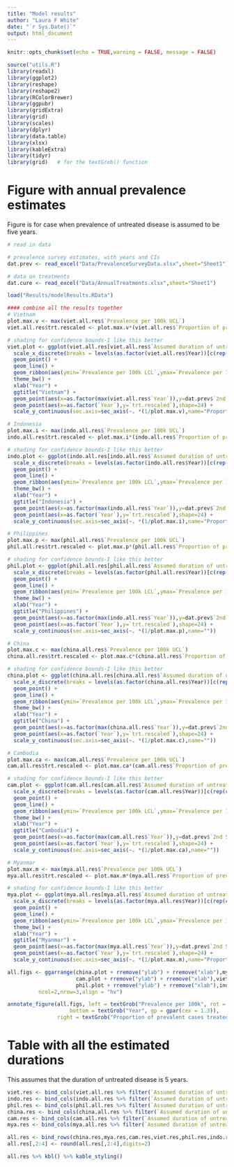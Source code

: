 ```yaml
---
title: "Model results"
author: "Laura F White"
date: "`r Sys.Date()`"
output: html_document
---
```



```r
knitr::opts_chunk$set(echo = TRUE,warning = FALSE, message = FALSE)
```

```r
source("utils.R")
library(readxl)
library(ggplot2)
library(reshape)
library(reshape2)
library(RColorBrewer)
library(ggpubr)
library(gridExtra)
library(grid)
library(scales)
library(dplyr)
library(data.table)
library(xlsx)
library(kableExtra)
library(tidyr)
library(grid)   # for the textGrob() function
```

# Figure with annual prevalence estimates

Figure is for case when prevalence of untreated disease is assumed to be five years.

```r
# read in data

# prevalence survey estimates, with years and CIs
dat.prev <- read_excel("Data/PrevalenceSurveyData.xlsx",sheet="Sheet1")

# data on treatments 
dat.cure <- read_excel("Data/AnnualTreatments.xlsx",sheet="Sheet1")

load("Results/modelResults.RData")

#### combine all the results together
# Vietnam
plot.max.v <- max(viet.all.res$`Prevalence per 100k UCL`)
viet.all.res$trt.rescaled <- plot.max.v*(viet.all.res$`Proportion of prevalence cases treated`)

# shading for confidence bounds-I like this better
viet.plot <- ggplot(viet.all.res[viet.all.res$`Assumed duration of untreated disease`==5,],aes(as.factor(`Year`),`Prevalence per 100k`,group=1)) +
  scale_x_discrete(breaks = levels(as.factor(viet.all.res$Year))[c(rep(c(T,F,F),3),T,F)]) + 
  geom_point() + 
  geom_line() +
  geom_ribbon(aes(ymin=`Prevalence per 100k LCL`,ymax=`Prevalence per 100k UCL`),alpha=0.3,fill="blue") +
  theme_bw() +
  xlab("Year") +
  ggtitle("Vietnam") +
  geom_point(aes(x=as.factor(max(viet.all.res$`Year`)),y=dat.prev$`2nd Survey Prevalence`[dat.prev$Country=="Vietnam"]),color="black",shape=3) +
  geom_point(aes(x=as.factor(`Year`),y=`trt.rescaled`),shape=24) +
  scale_y_continuous(sec.axis=sec_axis(~. *(1/plot.max.v),name="Proportion of \nprevalent cases treatedd"))

# Indonesia
plot.max.i <- max(indo.all.res$`Prevalence per 100k UCL`)
indo.all.res$trt.rescaled <- plot.max.i*(indo.all.res$`Proportion of prevalence cases treated`)

# shading for confidence bounds-I like this better
indo.plot <- ggplot(indo.all.res[indo.all.res$`Assumed duration of untreated disease`==5,],aes(as.factor(`Year`),`Prevalence per 100k`,group=1)) +
  scale_x_discrete(breaks = levels(as.factor(indo.all.res$Year))[c(rep(c(T,F,F),3),T,F)]) + 
  geom_point() + 
  geom_line() +
  geom_ribbon(aes(ymin=`Prevalence per 100k LCL`,ymax=`Prevalence per 100k UCL`),alpha=0.3,fill="blue") +
  theme_bw() +
  xlab("Year") +
  ggtitle("Indonesia") +
  geom_point(aes(x=as.factor(max(indo.all.res$`Year`)),y=dat.prev$`2nd Survey Prevalence`[dat.prev$Country=="Indonesia"]),color="black",shape=3) +
  geom_point(aes(x=as.factor(`Year`),y=`trt.rescaled`),shape=24) +
  scale_y_continuous(sec.axis=sec_axis(~. *(1/plot.max.i),name="Proportion of \nprevalent cases treated"))

# Philippines
plot.max.p <- max(phil.all.res$`Prevalence per 100k UCL`)
phil.all.res$trt.rescaled <- plot.max.p*(phil.all.res$`Proportion of prevalence cases treated`)

# shading for confidence bounds-I like this better
phil.plot <- ggplot(phil.all.res[phil.all.res$`Assumed duration of untreated disease`==5,],aes(as.factor(`Year`),`Prevalence per 100k`,group=1)) +
  scale_x_discrete(breaks = levels(as.factor(phil.all.res$Year))[c(rep(c(T,F,F),3),T)])+ 
  geom_point() + 
  geom_line() +
  geom_ribbon(aes(ymin=`Prevalence per 100k LCL`,ymax=`Prevalence per 100k UCL`),alpha=0.3,fill="blue") +
  theme_bw() +
  xlab("Year") +
  ggtitle("Philippines") +
  geom_point(aes(x=as.factor(max(indo.all.res$`Year`)),y=dat.prev$`2nd Survey Prevalence`[dat.prev$Country=="Philippines"]),color="black",shape=3) +
  geom_point(aes(x=as.factor(`Year`),y=`trt.rescaled`),shape=24) +
  scale_y_continuous(sec.axis=sec_axis(~. *(1/plot.max.p),name=""))

# China
plot.max.c <- max(china.all.res$`Prevalence per 100k UCL`)
china.all.res$trt.rescaled <- plot.max.c*(china.all.res$`Proportion of prevalence cases treated`)

# shading for confidence bounds-I like this better
china.plot <- ggplot(china.all.res[china.all.res$`Assumed duration of untreated disease`==5,],aes(as.factor(`Year`),`Prevalence per 100k`,group=1)) +
  scale_x_discrete(breaks = levels(as.factor(china.all.res$Year))[c(rep(c(T,F,F),3),T,F)])+ 
  geom_point() + 
  geom_line() +
  geom_ribbon(aes(ymin=`Prevalence per 100k LCL`,ymax=`Prevalence per 100k UCL`),alpha=0.3,fill="blue") +
  theme_bw() +
  xlab("Year") +
  ggtitle("China") +
  geom_point(aes(x=as.factor(max(china.all.res$`Year`)),y=dat.prev$`2nd Survey Prevalence`[dat.prev$Country=="China"]),color="black",shape=3) +
  geom_point(aes(x=as.factor(`Year`),y=`trt.rescaled`),shape=24) +
  scale_y_continuous(sec.axis=sec_axis(~. *(1/plot.max.c),name=""))

# Cambodia
plot.max.ca <- max(cam.all.res$`Prevalence per 100k UCL`)
cam.all.res$trt.rescaled <- plot.max.ca*(cam.all.res$`Proportion of prevalence cases treated`)

# shading for confidence bounds-I like this better
cam.plot <- ggplot(cam.all.res[cam.all.res$`Assumed duration of untreated disease`==5,],aes(as.factor(`Year`),`Prevalence per 100k`,group=1)) +
  scale_x_discrete(breaks = levels(as.factor(cam.all.res$Year))[c(rep(c(T,F,F),3),T)]) + 
  geom_point() + 
  geom_line() +
  geom_ribbon(aes(ymin=`Prevalence per 100k LCL`,ymax=`Prevalence per 100k UCL`),alpha=0.3,fill="blue") +
  theme_bw() +
  xlab("Year") +
  ggtitle("Cambodia") +
  geom_point(aes(x=as.factor(max(cam.all.res$`Year`)),y=dat.prev$`2nd Survey Prevalence`[dat.prev$Country=="Cambodia"]),color="black",shape=3) +
  geom_point(aes(x=as.factor(`Year`),y=`trt.rescaled`),shape=24) +
  scale_y_continuous(sec.axis=sec_axis(~. *(1/plot.max.ca),name=""))

# Myanmar
plot.max.m <- max(mya.all.res$`Prevalence per 100k UCL`)
mya.all.res$trt.rescaled <- plot.max.m*(mya.all.res$`Proportion of prevalence cases treated`)

# shading for confidence bounds-I like this better
mya.plot <- ggplot(mya.all.res[mya.all.res$`Assumed duration of untreated disease`==5,],aes(as.factor(`Year`),`Prevalence per 100k`,group=1)) +
  scale_x_discrete(breaks = levels(as.factor(mya.all.res$Year))[c(rep(c(T,F,F),3),T)]) + 
  geom_point() + 
  geom_line() +
  geom_ribbon(aes(ymin=`Prevalence per 100k LCL`,ymax=`Prevalence per 100k UCL`),alpha=0.3,fill="blue") +
  theme_bw() +
  xlab("Year") +
  ggtitle("Myanmar") +
  geom_point(aes(x=as.factor(max(mya.all.res$`Year`)),y=dat.prev$`2nd Survey Prevalence`[dat.prev$Country=="Myanmar"]),color="black",shape=3) +
  geom_point(aes(x=as.factor(`Year`),y=`trt.rescaled`),shape=24) +
  scale_y_continuous(sec.axis=sec_axis(~. *(1/plot.max.m),name="Proportion of \nprevalent cases treated"))

all.figs <- ggarrange(china.plot + rremove("ylab") + rremove("xlab"),mya.plot + rremove("ylab") + rremove("xlab"),
                      cam.plot + rremove("ylab") + rremove("xlab"),viet.plot + rremove("ylab") + rremove("xlab"),
                      phil.plot + rremove("ylab") + rremove("xlab"),indo.plot + rremove("ylab") + rremove("xlab"),
          ncol=2,nrow=3,align = "hv")

annotate_figure(all.figs, left = textGrob("Prevalence per 100k", rot = 90, vjust = 1, gp = gpar(cex = 1.3)),
                    bottom = textGrob("Year", gp = gpar(cex = 1.3)),
                right = textGrob("Proportion of prevalent cases treated", rot = 90, vjust = 0.5, gp = gpar(cex = 1.3)))
```


# Table with all the estimated durations
This assumes that the duration of untreated disease is 5 years.

```r
viet.res <- bind_cols(viet.all.res %>% filter(`Assumed duration of untreated disease`==5) %>% select(`Country`,`Duration of treated disease`) %>% distinct(),viet.CIs[3,]) 
indo.res <- bind_cols(indo.all.res %>% filter(`Assumed duration of untreated disease`==5) %>% select(`Country`,`Duration of treated disease`) %>% distinct(),indo.CIs[3,]) 
phil.res <- bind_cols(phil.all.res %>% filter(`Assumed duration of untreated disease`==5) %>% select(`Country`,`Duration of treated disease`) %>% distinct(),phil.CIs[3,]) 
china.res <- bind_cols(china.all.res %>% filter(`Assumed duration of untreated disease`==5) %>% select(`Country`,`Duration of treated disease`) %>% distinct(),china.CIs[3,]) 
cam.res <- bind_cols(cam.all.res %>% filter(`Assumed duration of untreated disease`==5) %>% select(`Country`,`Duration of treated disease`) %>% distinct(),cam.CIs[3,]) 
mya.res <- bind_cols(mya.all.res %>% filter(`Assumed duration of untreated disease`==5) %>% select(`Country`,`Duration of treated disease`) %>% distinct(),mya.CIs[3,]) 

all.res <- bind_rows(china.res,mya.res,cam.res,viet.res,phil.res,indo.res)
all.res[,2:4] <- round(all.res[,2:4],digits=2)

all.res %>% kbl() %>% kable_styling()

```


